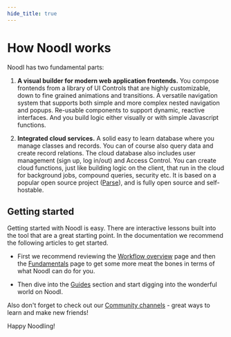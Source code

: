```yaml
---
hide_title: true
---
```



# How Noodl works

Noodl has two fundamental parts:

1. **A visual builder for modern web application frontends.** You compose frontends from a library of UI Controls that are highly customizable, down to fine grained animations and transitions. A versatile navigation system that supports both simple and more complex nested navigation and popups. Re-usable components to support dynamic, reactive interfaces. And you build logic either visually or with simple Javascript functions.

2. **Integrated cloud services.** A solid easy to learn database where you manage classes and records. You can of course also query data and create record relations. The cloud database also includes user management (sign up, log in/out) and Access Control. You can create cloud functions, just like building logic on the client, that run in the cloud for background jobs, compound queries, security etc. It is based on a popular open source project ([Parse](http://parseplatform.org)), and is fully open source and self-hostable.

## Getting started

Getting started with Noodl is easy. There are interactive lessons built into the tool that are a great starting point. In the documentation we recommend the following articles to get started.

- First we recommend reviewing the [Workflow overview](workflow) page and then the [Fundamentals](fundamentals) page to get some more meat the bones in terms of what Noodl can do for you.

- Then dive into the [Guides](/docs/learn) section and start digging into the wonderful world on Noodl.

Also don't forget to check out our [Community channels](https://www.noodl.net/community) - great ways to learn and make new friends!

Happy Noodling!
